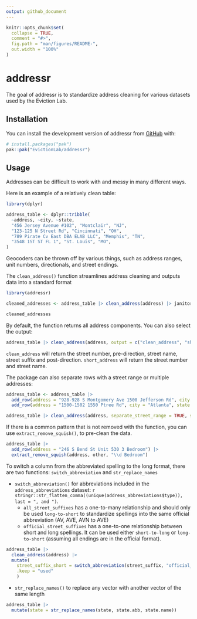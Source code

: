 ```yaml
---
output: github_document
---
```


<!-- README.md is generated from README.Rmd. Please edit that file -->

```r
knitr::opts_chunk$set(
  collapse = TRUE,
  comment = "#>",
  fig.path = "man/figures/README-",
  out.width = "100%"
)
```

# addressr

<!-- badges: start -->
<!-- badges: end -->

The goal of addressr is to standardize address cleaning for various datasets used by the Eviction Lab.

## Installation

You can install the development version of addressr from [GitHub](https://github.com/) with:

``` r
# install.packages("pak")
pak::pak("EvictionLab/addressr")
```

## Usage

Addresses can be difficult to work with and messy in many different ways. 

Here is an example of a relatively clean table:

```r
library(dplyr)

address_table <- dplyr::tribble(
  ~address, ~city, ~state,
  "456 Jersey Avenue #102", "Montclair", "NJ",
  "123-125 N Street Rd", "Cincinnati", "OH",
  "789 Pirate Cv East DBA ELAB LLC", "Memphis", "TN",
  "3548 1ST ST FL 1", "St. Louis", "MO",
)
```

Geocoders can be thrown off by various things, such as address ranges, unit numbers, directionals, and street endings.

The `clean_address()` function streamlines address cleaning and outputs data into a standard format

```r
library(addressr)

cleaned_addresses <- address_table |> clean_address(address) |> janitor::remove_empty("cols")

cleaned_addresses
```

By default, the function returns all address components. You can also select the output:

```r
address_table |> clean_address(address, output = c("clean_address", "short_address", "street_number", "unit", "extra"))
```

`clean_address` will return the street number, pre-direction, street name, street suffix and post-direction. `short_address` will return the street number and street name.

The package can also separate rows with a street range or multiple addresses:

```r
address_table <- address_table |> 
  add_row(address = "928-928 S Montgomery Ave 1500 Jefferson Rd", city = "New York", state = "NY") |> 
  add_row(address = "1500-1502 1550 Ptree Rd", city = "Atlanta", state = "GA")

address_table |> clean_address(address, separate_street_range = TRUE, separate_multi_address = TRUE)
```

If there is a common pattern that is not removed with the function, you can use `extract_remove_squish()`, to pre-clean the data. 

```r
address_table |> 
  add_row(address = "246 S Bend St Unit 530 3 Bedroom") |> 
  extract_remove_squish(address, other, "\\d Bedroom")
```

To switch a column from the abbreviated spelling to the long format, there are two functions: `switch_abbreviation` and `str_replace_names`

- `switch_abbreviation()` for abbreviations included in the `address_abbreviations` dataset: `r stringr::str_flatten_comma((unique(address_abbreviations$type)), last = ", and ")`.
  - `all_street_suffixes` has a one-to-many relationship and should only be used `long-to-short` to standardize spellings into the same official abbreviation (AV, AVE, AVN to AVE)
  - `official_street_suffixes` has a one-to-one relationship between short and long spellings. It can be used either `short-to-long` or `long-to-short` (assuming all endings are in the official format).

```r
address_table |> 
  clean_address(address) |> 
  mutate(
    street_suffix_short = switch_abbreviation(street_suffix, "official_street_suffixes", "long-to-short"),
    .keep = "used"
    )
```

- `str_replace_names()` to replace any vector with another vector of the same length

```r
address_table |> 
  mutate(state = str_replace_names(state, state.abb, state.name))
```

